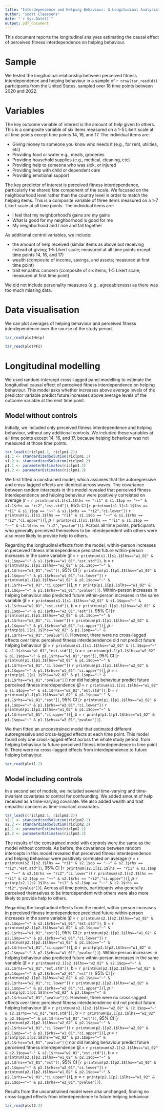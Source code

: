```yaml
---
title: "Interdependence and Helping Behaviour: A Longitudinal Analysis"
author: "Scott Claessens"
date: "`r Sys.Date()`"
output: pdf_document
---
```


This document reports the longitudinal analyses estimating the causal effect of
perceived fitness interdependence on helping behaviour.

# Sample

We tested the longitudinal relationship between perceived fitness interdependence
and helping behaviour in a sample of `r nrow(tar_read(d))` participants from the
United States, sampled over 18 time points between 2020 and 2022.

# Variables

The key outcome variable of interest is the amount of help given to others. This
is a composite variable of six items measured on a 1-5 Likert scale at all time 
points except time points 14, 16, and 17. The individual items are:

- Giving money to someone you know who needs it (e.g., for rent, utilities, etc)
- Providing food or water e.g., meals, groceries
- Providing household supplies (e.g., medical, cleaning, etc)
- Providing help to someone who was sick, or injured
- Providing help with child or dependent care
- Providing emotional support

The key predictor of interest is perceived fitness interdependence, particularly
the shared fate component of the scale. We focused on the neighbourhood level
rather than the country level in order to match the helping items. This is a 
composite variable of three items measured on a 1-7 Likert scale at all time 
points. The individual items are:

- I feel that my neighborhood's gains are my gains
- What is good for my neighborhood is good for me
- My neighborhood and I rise and fall together

As additional control variables, we include:

- the amount of help received (similar items as above but receiving instead of 
  giving; 1-5 Likert scale; measured at all time points except time points 14, 
  16, and 17)
- wealth (composite of income, savings, and assets; measured at first time point)
- trait empathic concern (composite of six items; 1-5 Likert scale; measured at 
  first time point)

We did not include personality measures (e.g., agreeableness) as there was too
much missing data.
  
# Data visualisation

We can plot averages of helping behaviour and perceived fitness interdependence
over the course of the study period.

```r
tar_read(plotHelp)
```

```r
tar_read(plotPFI)
```

# Longitudinal modelling

We used random-intercept cross-lagged panel modelling to estimate the longitudinal
causal effect of perceived fitness interdependence on helping behaviour. This 
model asks whether increases above average levels of the predictor variable
predict future increases above average levels of the outcome variable at the next
time point.

## Model without controls

Initially, we included only perceived fitness interdependence and helping behaviour,
without any additional controls. We included these variables at all time points
except 14, 16, and 17, because helping behaviour was not measured at those time 
points.

```r
tar_load(c(riclpm1.1, riclpm1.2))
s1.1 <- standardizedSolution(riclpm1.1)
s1.2 <- standardizedSolution(riclpm1.2)
p1.1 <- parameterEstimates(riclpm1.1)
p1.2 <- parameterEstimates(riclpm1.2)
```

We first fitted a constrained model, which assumes that the autoregressive and
cross-lagged effects are identical across waves. The covariance between random 
intercepts in this model revealed that perceived fitness interdependence and 
helping behaviour were positively correlated on average
(_r_ = `r printnum(s1.1[s1.1$lhs == "ri1" & s1.1$op == "~~" & s1.1$rhs == "ri2","est.std"])`,
95% CI [`r printnum(s1.1[s1.1$lhs == "ri1" & s1.1$op == "~~" & s1.1$rhs == "ri2","ci.lower"])`
 `r printnum(s1.1[s1.1$lhs == "ri1" & s1.1$op == "~~" & s1.1$rhs == "ri2","ci.upper"])`],
_p_ `r printp(s1.1[s1.1$lhs == "ri1" & s1.1$op == "~~" & s1.1$rhs == "ri2","pvalue"])`). 
Across all time points, participants who generally perceived themselves to be 
interdependent with others were also more likely to provide help to others. 

Regarding the longitudinal effects from the model, within-person increases in 
perceived fitness interdependence predicted future within-person increases in 
the same variable
($\beta$ = `r printnum(s1.1[s1.1$lhs=="w1_02" & s1.1$op=="~" & s1.1$rhs=="w1_01","est.std"])`,
b = `r printnum(p1.1[p1.1$lhs=="w1_02" & p1.1$op=="~" & p1.1$rhs=="w1_01","est"])`,
95% CI [`r printnum(p1.1[p1.1$lhs=="w1_02" & p1.1$op=="~" & p1.1$rhs=="w1_01","ci.lower"])`
 `r printnum(p1.1[p1.1$lhs=="w1_02" & p1.1$op=="~" & p1.1$rhs=="w1_01","ci.upper"])`],
_p_ `r printp(p1.1[p1.1$lhs=="w1_02" & p1.1$op=="~" & p1.1$rhs=="w1_01","pvalue"])`).
Within-person increases in helping behaviour also predicted future within-person 
increases in the same variable 
($\beta$ = `r printnum(s1.1[s1.1$lhs=="w2_02" & s1.1$op=="~" & s1.1$rhs=="w2_01","est.std"])`,
b = `r printnum(p1.1[p1.1$lhs=="w2_02" & p1.1$op=="~" & p1.1$rhs=="w2_01","est"])`,
95% CI [`r printnum(p1.1[p1.1$lhs=="w2_02" & p1.1$op=="~" & p1.1$rhs=="w2_01","ci.lower"])`
 `r printnum(p1.1[p1.1$lhs=="w2_02" & p1.1$op=="~" & p1.1$rhs=="w2_01","ci.upper"])`],
_p_ `r printp(p1.1[p1.1$lhs=="w2_02" & p1.1$op=="~" & p1.1$rhs=="w2_01","pvalue"])`).
However, there were no cross-lagged effects over time: perceived fitness 
interdependence did not predict future helping behaviour
($\beta$ = `r printnum(s1.1[s1.1$lhs=="w2_02" & s1.1$op=="~" & s1.1$rhs=="w1_01","est.std"])`,
b = `r printnum(p1.1[p1.1$lhs=="w2_02" & p1.1$op=="~" & p1.1$rhs=="w1_01","est"])`,
95% CI [`r printnum(p1.1[p1.1$lhs=="w2_02" & p1.1$op=="~" & p1.1$rhs=="w1_01","ci.lower"])`
 `r printnum(p1.1[p1.1$lhs=="w2_02" & p1.1$op=="~" & p1.1$rhs=="w1_01","ci.upper"])`],
_p_ = `r printp(p1.1[p1.1$lhs=="w2_02" & p1.1$op=="~" & p1.1$rhs=="w1_01","pvalue"])`)
nor did helping behaviour predict future perceived fitness interdependence
($\beta$ = `r printnum(s1.1[s1.1$lhs=="w1_02" & s1.1$op=="~" & s1.1$rhs=="w2_01","est.std"])`,
b = `r printnum(p1.1[p1.1$lhs=="w1_02" & p1.1$op=="~" & p1.1$rhs=="w2_01","est"])`,
95% CI [`r printnum(p1.1[p1.1$lhs=="w1_02" & p1.1$op=="~" & p1.1$rhs=="w2_01","ci.lower"])`
 `r printnum(p1.1[p1.1$lhs=="w1_02" & p1.1$op=="~" & p1.1$rhs=="w2_01","ci.upper"])`],
_p_ = `r printp(p1.1[p1.1$lhs=="w1_02" & p1.1$op=="~" & p1.1$rhs=="w2_01","pvalue"])`).

We then fitted an unconstrained model that estimated different autoregressive
and cross-lagged effects at each time point. This model found only one cross-lagged
effect across the whole study period, from helping behaviour to future
perceived fitness interdependence in time point 6. There were no cross-lagged
effects from interdependence to future helping behaviour.

```r
tar_read(plot1.2)
```

## Model including controls

In a second set of models, we included several time-varying and time-invariant
covariates to control for confounding. We added amount of help received as a
time-varying covariate. We also added wealth and trait empathic concern as
time-invariant covariates.

```r
tar_load(c(riclpm2.1, riclpm2.2))
s2.1 <- standardizedSolution(riclpm2.1)
s2.2 <- standardizedSolution(riclpm2.2)
p2.1 <- parameterEstimates(riclpm2.1)
p2.2 <- parameterEstimates(riclpm2.2)
```

The results of the constrained model with controls were the same as the model
without controls. As before, the covariance between random intercepts in this 
model revealed that perceived fitness interdependence and helping behaviour were 
positively correlated on average
(_r_ = `r printnum(s2.1[s2.1$lhs == "ri1" & s2.1$op == "~~" & s2.1$rhs == "ri2","est.std"])`,
95% CI [`r printnum(s2.1[s2.1$lhs == "ri1" & s2.1$op == "~~" & s2.1$rhs == "ri2","ci.lower"])`
 `r printnum(s2.1[s2.1$lhs == "ri1" & s2.1$op == "~~" & s2.1$rhs == "ri2","ci.upper"])`],
_p_ `r printp(s2.1[s2.1$lhs == "ri1" & s2.1$op == "~~" & s2.1$rhs == "ri2","pvalue"])`). 
Across all time points, participants who generally perceived themselves to be 
interdependent with others were also more likely to provide help to others.

Regarding the longitudinal effects from the model, within-person increases in perceived 
fitness interdependence predicted future within-person increases in the same variable
($\beta$ = `r printnum(s2.1[s2.1$lhs=="w1_02" & s2.1$op=="~" & s2.1$rhs=="w1_01","est.std"])`,
b = `r printnum(p2.1[p2.1$lhs=="w1_02" & p2.1$op=="~" & p2.1$rhs=="w1_01","est"])`,
95% CI [`r printnum(p2.1[p2.1$lhs=="w1_02" & p2.1$op=="~" & p2.1$rhs=="w1_01","ci.lower"])`
 `r printnum(p2.1[p2.1$lhs=="w1_02" & p2.1$op=="~" & p2.1$rhs=="w1_01","ci.upper"])`],
_p_ `r printp(p2.1[p2.1$lhs=="w1_02" & p2.1$op=="~" & p2.1$rhs=="w1_01","pvalue"])`).
Within-person increases in helping behaviour also predicted future within-person 
increases in the same variable 
($\beta$ = `r printnum(s2.1[s2.1$lhs=="w2_02" & s2.1$op=="~" & s2.1$rhs=="w2_01","est.std"])`,
b = `r printnum(p2.1[p2.1$lhs=="w2_02" & p2.1$op=="~" & p2.1$rhs=="w2_01","est"])`,
95% CI [`r printnum(p2.1[p2.1$lhs=="w2_02" & p2.1$op=="~" & p2.1$rhs=="w2_01","ci.lower"])`
 `r printnum(p2.1[p2.1$lhs=="w2_02" & p2.1$op=="~" & p2.1$rhs=="w2_01","ci.upper"])`],
_p_ `r printp(p2.1[p2.1$lhs=="w2_02" & p2.1$op=="~" & p2.1$rhs=="w2_01","pvalue"])`).
However, there were no cross-lagged effects over time: perceived fitness 
interdependence did not predict future helping behaviour
($\beta$ = `r printnum(s2.1[s2.1$lhs=="w2_02" & s2.1$op=="~" & s2.1$rhs=="w1_01","est.std"])`,
b = `r printnum(p2.1[p2.1$lhs=="w2_02" & p2.1$op=="~" & p2.1$rhs=="w1_01","est"])`,
95% CI [`r printnum(p2.1[p2.1$lhs=="w2_02" & p2.1$op=="~" & p2.1$rhs=="w1_01","ci.lower"])`
 `r printnum(p2.1[p2.1$lhs=="w2_02" & p2.1$op=="~" & p2.1$rhs=="w1_01","ci.upper"])`],
_p_ = `r printp(p2.1[p2.1$lhs=="w2_02" & p2.1$op=="~" & p2.1$rhs=="w1_01","pvalue"])`)
nor did helping behaviour predict future perceived fitness interdependence
($\beta$ = `r printnum(s2.1[s2.1$lhs=="w1_02" & s2.1$op=="~" & s2.1$rhs=="w2_01","est.std"])`,
b = `r printnum(p2.1[p2.1$lhs=="w1_02" & p2.1$op=="~" & p2.1$rhs=="w2_01","est"])`,
95% CI [`r printnum(p2.1[p2.1$lhs=="w1_02" & p2.1$op=="~" & p2.1$rhs=="w2_01","ci.lower"])`
 `r printnum(p2.1[p2.1$lhs=="w1_02" & p2.1$op=="~" & p2.1$rhs=="w2_01","ci.upper"])`],
_p_ = `r printp(p2.1[p2.1$lhs=="w1_02" & p2.1$op=="~" & p2.1$rhs=="w2_01","pvalue"])`).

Results from the unconstrained model were also unchanged, finding no cross-lagged
effects from interdependence to future helping behaviour.

```r
tar_read(plot2.2)
```
